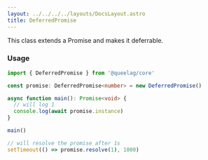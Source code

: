 ```yaml
---
layout: ../../../../layouts/DocsLayout.astro
title: DeferredPromise
---
```


This class extends a Promise and makes it deferrable.

### Usage

```ts
import { DeferredPromise } from '@queelag/core'

const promise: DeferredPromise<number> = new DeferredPromise()

async function main(): Promise<void> {
  // will log 1
  console.log(await promise.instance)
}

main()

// will resolve the promise after 1s
setTimeout(() => promise.resolve(1), 1000)
```
